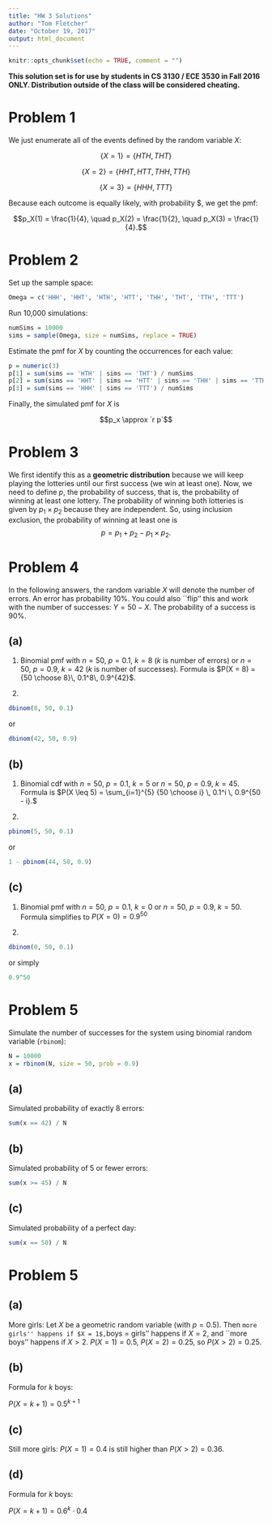 ```yaml
---
title: "HW 3 Solutions"
author: "Tom Fletcher"
date: "October 19, 2017"
output: html_document
---
```

```r
knitr::opts_chunk$set(echo = TRUE, comment = "")
```


__This solution set is for use by students in CS 3130 / ECE 3530 in Fall 2016 ONLY. Distribution outside of the class will be considered cheating.__

# Problem 1

We just enumerate all of the events defined by the random variable $X$:

$$\{X = 1\} = \{HTH, THT\}$$

$$\{X = 2\} = \{HHT, HTT, THH, TTH\}$$

$$\{X = 3\} = \{HHH, TTT\}$$

Because each outcome is equally likely, with probability $\frac{1}{8}, we get the pmf:

$$p_X(1) = \frac{1}{4}, \quad p_X(2) = \frac{1}{2}, \quad p_X(3) = \frac{1}{4}.$$

# Problem 2

Set up the sample space:
```r
Omega = c('HHH', 'HHT', 'HTH', 'HTT', 'THH', 'THT', 'TTH', 'TTT')
```

Run 10,000 simulations:
```r
numSims = 10000
sims = sample(Omega, size = numSims, replace = TRUE)
```

Estimate the pmf for $X$ by counting the occurrences for each value:
```r
p = numeric(3)
p[1] = sum(sims == 'HTH' | sims == 'THT') / numSims
p[2] = sum(sims == 'HHT' | sims == 'HTT' | sims == 'THH' | sims == 'TTH') / numSims
p[3] = sum(sims == 'HHH' | sims == 'TTT') / numSims
```

Finally, the simulated pmf for $X$ is

$$p_x \approx `r p`$$

# Problem 3

We first identify this as a __geometric distribution__ because we will keep playing the lotteries until our first success (we win at least one). Now, we need to define $p$, the probability of success, that is, the probability of winning at least one lottery. The probability of winning both lotteries is given by $p_1 \times p_2$ because they are independent. So, using inclusion exclusion, the probability of winning at least one is
$$p = p_1 + p_2 - p_1 \times p_2.$$


# Problem 4

In the following answers, the random variable $X$ will denote the number
of errors. An error has probability 10\%. You could also ``flip'' this and work
with the number of successes: $Y = 50 - X$. The probability of a success is
90\%.

## (a)

(1) Binomial pmf with $n = 50,$ $p = 0.1,$ $k = 8$ ($k$ is number of
errors) or $n = 50,$ $p = 0.9,$ $k = 42$ ($k$ is number of successes). Formula
is $P(X = 8) = {50 \choose 8}\, 0.1^8\, 0.9^{42}$.

(2) 
```r
dbinom(8, 50, 0.1)
```
or 

```r
dbinom(42, 50, 0.9)
```

## (b)
(1) Binomial cdf with $n = 50,$ $p = 0.1,$ $k = 5$ or $n = 50,$ $p =
0.9,$ $k = 45$. Formula is $P(X \leq 5) = \sum_{i=1}^{5} {50 \choose i} \,
0.1^i \, 0.9^{50 - i}.$

(2) 
```r
pbinom(5, 50, 0.1)
```
or 

```r
1 - pbinom(44, 50, 0.9)
```

## (c)
(1) Binomial pmf with $n = 50,$ $p = 0.1,$ $k = 0$ or $n = 50,$ $p =
0.9,$ $k = 50$. Formula simplifies to $P(X = 0) = 0.9^{50}$

(2) 
```r
dbinom(0, 50, 0.1)
```
or simply 
```r
0.9^50
```


# Problem 5

Simulate the number of successes for the system using binomial random variable (`rbinom`):
```r
N = 10000
x = rbinom(N, size = 50, prob = 0.9)
```

## (a)
Simulated probability of exactly 8 errors:
```r
sum(x == 42) / N
```

## (b)
Simulated probability of 5 or fewer errors:
```r
sum(x >= 45) / N
```

## (c)
Simulated probability of a perfect day:
```r
sum(x == 50) / N
```

# Problem 5

## (a)

More girls: Let $X$ be a geometric random variable (with $p =
0.5$). Then ``more girls'' happens if $X = 1$, ``boys = girls'' happens if $X =
2$, and ``more boys'' happens if $X > 2$. $P(X = 1) = 0.5$, $P(X = 2) = 0.25$,
so $P(X > 2) = 0.25$.

## (b)

Formula for $k$ boys:

$P(X = k+1) = 0.5^{k + 1}$

## (c)

Still more girls: $P(X = 1) = 0.4$ is still higher than $P(X > 2) =
0.36$.

## (d)

Formula for $k$ boys: 

$P(X = k+1) = 0.6^k \cdot 0.4$
